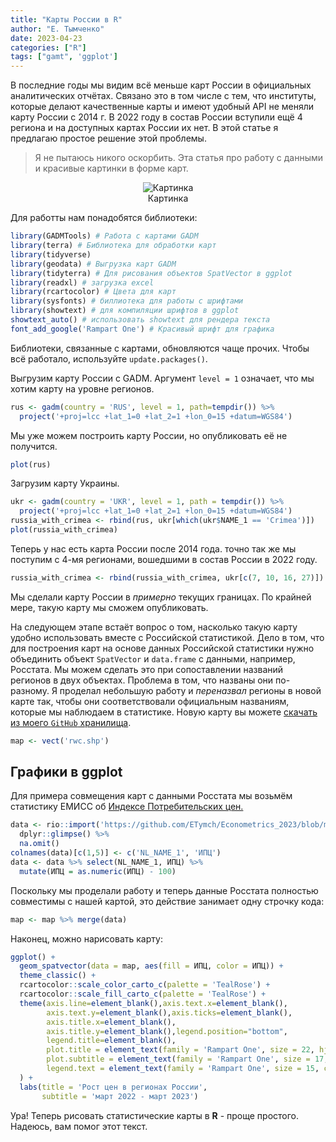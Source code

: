 ```yaml
---
title: "Карты России в R"
author: "Е. Тымченко"
date: 2023-04-23
categories: ["R"]
tags: ["gamt", 'ggplot']
---
```


В последние годы мы видим всё меньше карт России в официальных аналитических отчётах. Связано это в том числе с тем, что институты, которые делают качественные карты и имеют удобный API не меняли карту России с 2014 г. В 2022 году в состав России вступили ещё 4 региона и на доступных картах России их нет. В этой статье я предлагаю простое решение этой проблемы.

> Я не пытаюсь никого оскорбить. Эта статья про работу с данными и красивые картинки в форме карт.

<center>

![Картинка](https://github.com/ETymch/Econometrics_2023/blob/main/Pics/map.gif?raw=true)

</center>

Для работты нам понадобятся библиотеки:

```r
library(GADMTools) # Работа с картами GADM
library(terra) # Библиотека для обработки карт
library(tidyverse) 
library(geodata) # Выгрузка карт GADM
library(tidyterra) # Для рисования объектов SpatVector в ggplot
library(readxl) # загрузка excel
library(rcartocolor) # Цвета для карт
library(sysfonts) # биллиотека для работы с шрифтами
library(showtext) # для компиляции шрифтов в ggplot
showtext_auto() # использовать showtext для рендера текста
font_add_google('Rampart One') # Красивый шрифт для графика
```
Библиотеки, связанные с картами, обновляются чаще прочих. Чтобы всё работало, используйте `update.packages()`.

Выгрузим карту России с GADM. Аргумент `level = 1` означает, что мы хотим карту на уровне регионов.

```r
rus <- gadm(country = 'RUS', level = 1, path=tempdir()) %>%
  project('+proj=lcc +lat_1=0 +lat_2=1 +lon_0=15 +datum=WGS84')
```

Мы уже можем построить карту России, но опубликовать её не получится.

```r
plot(rus)
```

Загрузим карту Украины.

```r
ukr <- gadm(country = 'UKR', level = 1, path = tempdir()) %>%
  project('+proj=lcc +lat_1=0 +lat_2=1 +lon_0=15 +datum=WGS84')
russia_with_crimea <- rbind(rus, ukr[which(ukr$NAME_1 == 'Crimea')])
plot(russia_with_crimea)
```
Теперь у нас есть карта России после 2014 года. точно так же мы поступим с 4-мя регионами, вошедшими в состав России в 2022 году.

```r
russia_with_crimea <- rbind(russia_with_crimea, ukr[c(7, 10, 16, 27)])
```

Мы сделали карту России в *примерно* текущих границах. По крайней мере, такую карту мы сможем опубликовать.

На следующем этапе встаёт вопрос о том, насколько такую карту удобно использовать вместе с Российской статистикой. Дело в том, что для построения карт на основе данных Российской статистики нужно объединить объект `SpatVector` и `data.frame` с данными, например, Росстата. Мы можем сделать это при сопоставлении названий регионов в двух объектах. Проблема в том, что названы они по-разному. Я проделал небольшую работу и *переназвал* регионы в новой карте так, чтобы они соответствовали официальным названиям, которые мы наблюдаем в статистике. Новую карту вы можете [скачать из моего `GitHub` хранилища]('https://github.com/ETymch/Econometrics_2023/blob/main/Datasets/New_Map.zip?raw=true').

```r
map <- vect('rwc.shp')
```

## Графики в ggplot

Для примера совмещения карт c данными Росстата мы возьмём статистику ЕМИСС об [Индексе Потребительских цен.](https://www.fedstat.ru/indicator/31074)

```r
data <- rio::import('https://github.com/ETymch/Econometrics_2023/blob/main/Datasets/data_reg_cpi.xls?raw=true') %>% 
  dplyr::glimpse() %>%
  na.omit()
colnames(data)[c(1,5)] <- c('NL_NAME_1', 'ИПЦ')
data <- data %>% select(NL_NAME_1, ИПЦ) %>%
  mutate(ИПЦ = as.numeric(ИПЦ) - 100)
```

Поскольку мы проделали работу и теперь данные Росстата полностью совместимы с нашей картой, это действие занимает одну строчку кода:

```r
map <- map %>% merge(data)
```

Наконец, можно нарисовать карту:

```r
ggplot() +
  geom_spatvector(data = map, aes(fill = ИПЦ, color = ИПЦ)) + 
  theme_classic() +
  rcartocolor::scale_color_carto_c(palette = 'TealRose') +
  rcartocolor::scale_fill_carto_c(palette = 'TealRose') +
  theme(axis.line=element_blank(),axis.text.x=element_blank(),
        axis.text.y=element_blank(),axis.ticks=element_blank(),
        axis.title.x=element_blank(),
        axis.title.y=element_blank(),legend.position="bottom",
        legend.title=element_blank(),
        plot.title = element_text(family = 'Rampart One', size = 22, hjust = 0.5, color = '#d0587e'),
        plot.subtitle = element_text(family = 'Rampart One', size = 17, hjust = 0.5, color = '#d0587e'),
        legend.text = element_text(family = 'Rampart One', size = 15, color = '#d0587e')
  ) +
  labs(title = 'Рост цен в регионах России',
       subtitle = 'март 2022 - март 2023')
```

Ура! Теперь рисовать статистические карты в **R** - проще простого. Надеюсь, вам помог этот текст.